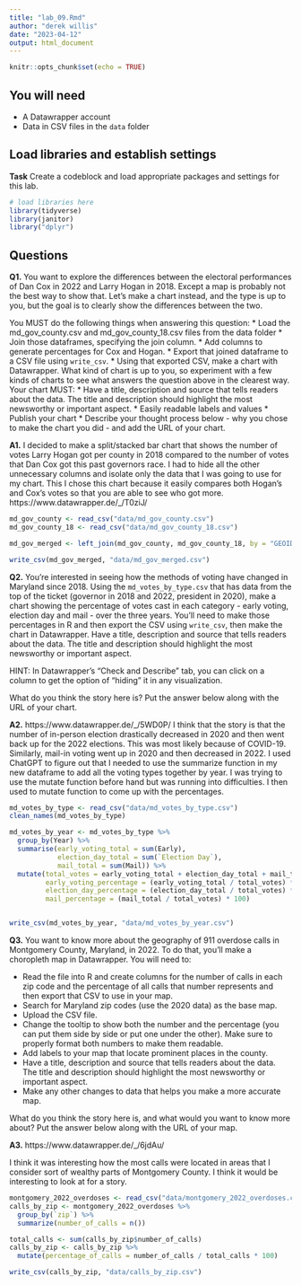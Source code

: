 ```yaml
---
title: "lab_09.Rmd"
author: "derek willis"
date: "2023-04-12"
output: html_document
---
```


```r
knitr::opts_chunk$set(echo = TRUE)
```

## You will need

* A Datawrapper account
* Data in CSV files in the `data` folder

## Load libraries and establish settings

**Task** Create a codeblock and load appropriate packages and settings for this lab.

```r
# load libraries here
library(tidyverse)
library(janitor)
library("dplyr")

```

## Questions

**Q1.** You want to explore the differences between the electoral performances of Dan Cox in 2022 and Larry Hogan in 2018. Except a map is probably not the best way to show that. Let's make a chart instead, and the type is up to you, but the goal is to clearly show the differences between the two.

You MUST do the following things when answering this question:
* Load the md_gov_county.csv and md_gov_county_18.csv files from the data folder
* Join those dataframes, specifying the join column. 
* Add columns to generate percentages for Cox and Hogan.
* Export that joined dataframe to a CSV file using `write_csv`.
* Using that exported CSV, make a chart with Datawrapper. What kind of chart is up to you, so experiment with a few kinds of charts to see what answers the question above in the clearest way. Your chart MUST:
  * Have a title, description and source that tells readers about the data. The title and description should highlight the most newsworthy or important aspect.
  * Easily readable labels and values
* Publish your chart
* Describe your thought process below - why you chose to make the chart you did - and add the URL of your chart.

**A1.** 
I decided to make a split/stacked bar chart that shows the number of votes Larry Hogan got per county in 2018 compared to the number of votes that Dan Cox got this past governors race. I had to hide all the other unnecessary columns and isolate only the data that I was going to use for my chart. This I chose this chart because it easily compares both Hogan's and Cox's votes so that you are able to see who got more. 
https://www.datawrapper.de/_/T0ziJ/

```r
md_gov_county <- read_csv("data/md_gov_county.csv")
md_gov_county_18 <- read_csv("data/md_gov_county_18.csv")

md_gov_merged <- left_join(md_gov_county, md_gov_county_18, by = "GEOID")

write_csv(md_gov_merged, "data/md_gov_merged.csv")

```

**Q2.** You're interested in seeing how the methods of voting have changed in Maryland since 2018. Using the `md_votes_by_type.csv` that has data from the top of the ticket (governor in 2018 and 2022, president in 2020), make a chart showing the percentage of votes cast in each category - early voting, election day and mail - over the three years. You'll need to make those percentages in R and then export the CSV using `write_csv`, then make the chart in Datawrapper. Have a title, description and source that tells readers about the data. The title and description should highlight the most newsworthy or important aspect.

HINT: In Datawrapper's "Check and Describe" tab, you can click on a column to get the option of "hiding" it in any visualization.

What do you think the story here is? Put the answer below along with the URL of your chart.

**A2.** 
https://www.datawrapper.de/_/5WD0P/
I think that the story is that the number of in-person election drastically decreased in 2020 and then went back up for the 2022 elections. This was most likely because of COVID-19. Similarly, mail-in voting went up in 2020 and then decreased in 2022. I used ChatGPT to figure out that I needed to use the summarize function in my new dataframe to add all the voting types together by year. I was trying to use the mutate function before hand but was running into difficulties. I then used to mutate function to come up with the percentages. 

```r
md_votes_by_type <- read_csv("data/md_votes_by_type.csv")
clean_names(md_votes_by_type)

md_votes_by_year <- md_votes_by_type %>%
  group_by(Year) %>%
  summarise(early_voting_total = sum(Early),
            election_day_total = sum(`Election Day`),
            mail_total = sum(Mail)) %>%
  mutate(total_votes = early_voting_total + election_day_total + mail_total,
         early_voting_percentage = (early_voting_total / total_votes) * 100,
         election_day_percentage = (election_day_total / total_votes) * 100,
         mail_percentage = (mail_total / total_votes) * 100)


write_csv(md_votes_by_year, "data/md_votes_by_year.csv")

```


**Q3.** You want to know more about the geography of 911 overdose calls in Montgomery County, Maryland, in 2022. To do that, you'll make a choropleth map in Datawrapper. You will need to:

* Read the file into R and create columns for the number of calls in each zip code and the percentage of all calls that number represents and then export that CSV to use in your map.
* Search for Maryland zip codes (use the 2020 data) as the base map.
* Upload the CSV file.
* Change the tooltip to show both the number and the percentage (you can put them side by side or put one under the other). Make sure to properly format both numbers to make them readable.
* Add labels to your map that locate prominent places in the county.
* Have a title, description and source that tells readers about the data. The title and description should highlight the most newsworthy or important aspect.
* Make any other changes to data that helps you make a more accurate map.

What do you think the story here is, and what would you want to know more about? Put the answer below along with the URL of your map.

**A3.** 
https://www.datawrapper.de/_/6jdAu/

I think it was interesting how the most calls were located in areas that I consider sort of wealthy parts of Montgomery County. I think it would be interesting to look at for a story. 

```r
montgomery_2022_overdoses <- read_csv("data/montgomery_2022_overdoses.csv")
calls_by_zip <- montgomery_2022_overdoses %>%
  group_by(`zip`) %>%
  summarize(number_of_calls = n())

total_calls <- sum(calls_by_zip$number_of_calls)
calls_by_zip <- calls_by_zip %>%
  mutate(percentage_of_calls = number_of_calls / total_calls * 100)

write_csv(calls_by_zip, "data/calls_by_zip.csv")



```
